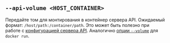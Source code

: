 ## `--api-volume <HOST_CONTAINER>`

Передайте том для монтирования в контейнер сервера API.
Ожидаемый формат: `/host/path:/container/path`.
Это может быть полезно при работе с [конфигурацией сервера API][api config].
Аналогично [опции `--volume`][docker run volume] для `docker run`.

[docker run volume]: https://docs.docker.com/reference/cli/docker/container/run/#volume

[api config]: /ru/docs/reference/server-config/